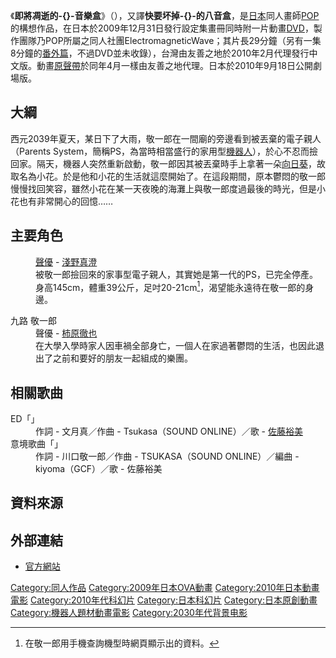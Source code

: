 {{NoteTA
|T=zh-tw:即將凋逝的音樂盒;zh-cn:快要坏掉的八音盒;
|1=zh-tw:即將凋逝的音樂盒;zh-cn:快要坏掉的八音盒;
}}
{{unreferenced|time=2012-02-04T15:37:50+00:00}}
《'''即將凋逝的-{}-音樂盒'''》（{{lang-ja|こわれかけのオルゴール}}），又譯'''快要坏掉-{}-的八音盒'''，是[[日本|日本]]同人畫師[[POP|POP]]的構想作品，在日本於2009年12月31日發行設定集畫冊同時附一片動畫[[DVD|DVD]]，製作團隊乃POP所屬之同人社團ElectromagneticWave；其片長29分鐘（另有一集8分鐘的[[番外篇|番外篇]]，不過DVD並未收錄），台灣由友善之地於2010年2月代理發行中文版。動畫[[原聲帶|原聲帶]]於同年4月一樣由友善之地代理。日本於2010年9月18日公開劇場版。

== 大綱 ==
西元2039年夏天，某日下了大雨，敬一郎在一間廟的旁邊看到被丟棄的電子親人（Parents System，簡稱PS，為當時相當盛行的家用型[[機器人|機器人]]），於心不忍而撿回家。隔天，機器人突然重新啟動，敬一郎因其被丟棄時手上拿著一朵[[向日葵|向日葵]]，故取名為小花。於是他和小花的生活就這麼開始了。在這段期間，原本鬱悶的敬一郎慢慢找回笑容，雖然小花在某一天夜晚的海灘上與敬一郎度過最後的時光，但是小花也有非常開心的回憶……

== 主要角色 ==
;{{nihongo|小花|ふらわー|FLOWER SSTA-HW104}}
:[[聲優|聲優]] - [[淺野真澄|淺野真澄]]
:被敬一郎撿回來的家事型電子親人，其實她是第一代的PS，已完全停產。身高145cm，體重39公斤，足吋20-21cm<ref>在敬一郎用手機查詢機型時網頁顯示出的資料。</ref>，渴望能永遠待在敬一郎的身邊。

;九路 敬一郎
:聲優 - [[柿原徹也|柿原徹也]]
:在大學入學時家人因車禍全部身亡，一個人在家過著鬱悶的生活，也因此退出了之前和要好的朋友一起組成的樂團。

== 相關歌曲 ==
; ED「{{lang|ja|こわれかけのオルゴール}}」
: 作詞 - 文月真／作曲 - Tsukasa（SOUND ONLINE）／歌 - [[佐藤裕美|佐藤裕美]]
; 意境歌曲「{{lang|ja|敬一郎の思い}}」
: 作詞 - 川口敬一郎／作曲 - TSUKASA（SOUND ONLINE）／編曲 - kiyoma（GCF）／歌 - 佐藤裕美

== 資料來源 ==
<references />

== 外部連結 ==
* [https://web.archive.org/web/20101225123225/http://flowerorgel.net/index.html 官方網站]

{{Actas}}
{{川口敬一郎執導作品}}
{{DEFAULTSORT:Kowarekake no Orgel}}
[[Category:同人作品|Category:同人作品]]
[[Category:2009年日本OVA動畫|Category:2009年日本OVA動畫]]
[[Category:2010年日本動畫電影|Category:2010年日本動畫電影]]
[[Category:2010年代科幻片|Category:2010年代科幻片]]
[[Category:日本科幻片|Category:日本科幻片]]
[[Category:日本原創動畫|Category:日本原創動畫]]
[[Category:機器人題材動畫電影|Category:機器人題材動畫電影]]
[[Category:2030年代背景电影|Category:2030年代背景电影]]